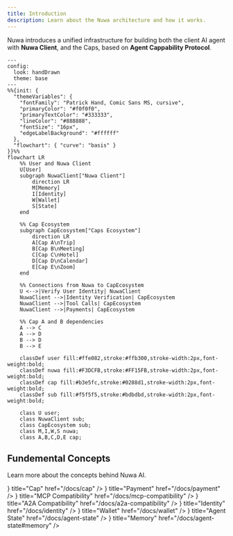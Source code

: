 ```yaml
---
title: Introduction
description: Learn about the Nuwa architecture and how it works.
---
```


Nuwa introduces a unified infrastructure for building both the client AI agent with **Nuwa Client**, and the Caps, based on **Agent Cappability Protocol**.


```mermaid
---
config:
  look: handDrawn
  theme: base
---
%%{init: {
  "themeVariables": {
    "fontFamily": "Patrick Hand, Comic Sans MS, cursive",
    "primaryColor": "#f0f0f0",
    "primaryTextColor": "#333333",
    "lineColor": "#888888",
    "fontSize": "16px",
    "edgeLabelBackground": "#ffffff"
  },
  "flowchart": { "curve": "basis" }
}}%%
flowchart LR
    %% User and Nuwa Client
    U[User]
    subgraph NuwaClient["Nuwa Client"]
        direction LR
        M[Memory]
        I[Identity]
        W[Wallet]
        S[State]
    end

    %% Cap Ecosystem
    subgraph CapEcosystem["Caps Ecosystem"]
        direction LR
        A[Cap A\nTrip]
        B[Cap B\nMeeting]
        C[Cap C\nHotel]
        D[Cap D\nCalendar]
        E[Cap E\nZoom]
    end

    %% Connections from Nuwa to CapEcosystem
    U <-->|Verify User Identity| NuwaClient
    NuwaClient -->|Identity Verification| CapEcosystem
    NuwaClient -->|Tool Calls| CapEcosystem
    NuwaClient -->|Payments| CapEcosystem

    %% Cap A and B dependencies
    A --> C
    A --> D
    B --> D
    B --> E

    classDef user fill:#ffe082,stroke:#ffb300,stroke-width:2px,font-weight:bold;
    classDef nuwa fill:#F3DCFB,stroke:#FF15FB,stroke-width:2px,font-weight:bold;
    classDef cap fill:#b3e5fc,stroke:#0288d1,stroke-width:2px,font-weight:bold;
    classDef sub fill:#f5f5f5,stroke:#bdbdbd,stroke-width:2px,font-weight:bold;

    class U user;
    class NuwaClient sub;
    class CapEcosystem sub;
    class M,I,W,S nuwa;
    class A,B,C,D,E cap;

```



## Fundemental Concepts

Learn more about the concepts behind Nuwa AI.


<Cards num={2}>
  <Cards.Card icon={<MdExtension />} title="Cap" href="/docs/cap" />
  <Cards.Card icon={<FaMoneyBillWave />} title="Payment" href="/docs/payment" />
  <Cards.Card
    icon={<MdBuild />}
    title="MCP Compatibility"
    href="/docs/mcp-compatibility"
  />
  <Cards.Card
    icon={<FaRobot />}
    title="A2A Compatibility"
    href="/docs/a2a-compatibility"
  />
    <Cards.Card icon={<FaIdCard />} title="Identity" href="/docs/identity" />
  <Cards.Card icon={<FaWallet />} title="Wallet" href="/docs/wallet" />
  <Cards.Card
    icon={<MdOutlineSdStorage />}
    title="Agent State"
    href="/docs/agent-state"
  />
    <Cards.Card
    icon={<FaBrain />}
    title="Memory"
    href="/docs/agent-state#memory"
  />
</Cards>
